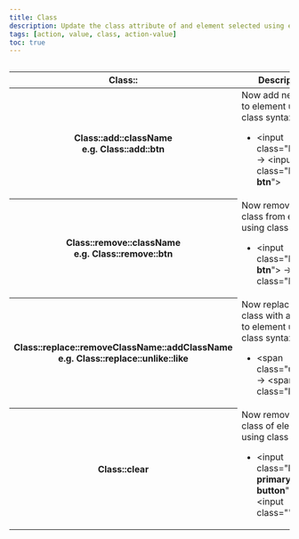 ```yaml
---
title: Class
description: Update the class attribute of and element selected using element finder
tags: [action, value, class, action-value]
toc: true
---
```


<img class="d-block mb-4 img-fluid rounded-3" src="/docs/[[config:docs_version]]/assets/img/action-class.png" alt="" />

<table class="table">
  <thead>
    <tr>
      <th scope="col">Class::</th>
      <th scope="col">Description</th>
    </tr>
  </thead>
  <tbody>
    <tr>
      <th scope="row">
        Class::add::className
        <br />
        e.g. Class::add::btn
      </th>
      <td>
        Now add new class to element using class syntax.
        <ul>
          <li>
            &lt;input class="button"> -> &lt;input class="button <b>btn</b>">
          </li>
        </ul>
      </td>
    </tr>
    <tr>
      <th scope="row">
        Class::remove::className
        <br />
        e.g. Class::remove::btn
      </th>
      <td>
        Now remove new class from element using class syntax.
        <ul>
          <li>
            &lt;input class="button <b>btn</b>"> -> &lt;input class="button">
          </li>
        </ul>
      </td>
    </tr>
    <tr>
      <th scope="row">
        Class::replace::removeClassName::addClassName
        <br />
        e.g. Class::replace::unlike::like
      </th>
      <td>
        Now replace one class with another to element using class syntax.
        <ul>
          <li>
            &lt;span class="<b>unlike</b>"> -> &lt;span class="<b>like</b>">
          </li>
        </ul>
      </td>
    </tr>
    <tr>
      <th scope="row">Class::clear</th>
      <td>
        Now remove all class of element using class syntax.
        <ul>
          <li>
            &lt;input class="<b>btn btn-primary button</b>"> -> &lt;input class="">
          </li>
        </ul>
      </td>
    </tr>
  </tbody>
</table>
